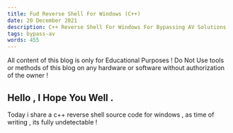```yaml
---
title: Fud Reverse Shell For Windows (C++)
date: 20 December 2021
description: C++ Reverse Shell For Windows For Bypassing AV Solutions .
tags: bypass-av
words: 455
---
```

<Prompt title="Heads up!" status="warn">
All content of this blog is only for Educational Purposes ! 
Do Not Use tools or methods of this blog on any hardware or software without authorization of the owner !
</Prompt>

## Hello , I Hope You Well .

Today i share a c++ reverse shell source code for windows , as time of writing , its fully undetectable !

